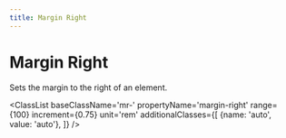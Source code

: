 ```yaml
---
title: Margin Right
---
```



# Margin Right

Sets the margin to the right of an element.

<ClassList 
  baseClassName='mr-' 
  propertyName='margin-right' 
  range={100} 
  increment={0.75} 
  unit='rem' 
  additionalClasses={[
    {name: 'auto', value: 'auto'},
  ]} 
/>
